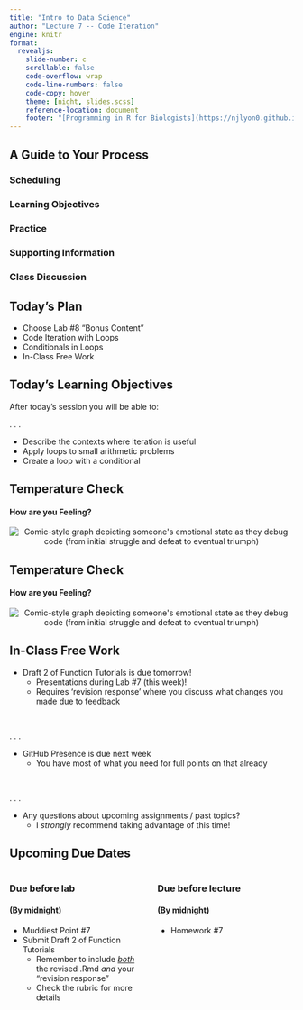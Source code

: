 ```yaml
---
title: "Intro to Data Science"
author: "Lecture 7 -- Code Iteration"
engine: knitr
format: 
  revealjs: 
    slide-number: c
    scrollable: false
    code-overflow: wrap
    code-line-numbers: false
    code-copy: hover
    theme: [night, slides.scss]
    reference-location: document
    footer: "[Programming in R for Biologists](https://njlyon0.github.io/teach_r-for-biologists/)"
---
```


## A Guide to Your Process

### [Scheduling]{.blue}

### [Learning Objectives]{.purple}

### [Practice]{.pink}

### [Supporting Information]{.orange}

### [Class Discussion]{.gold}

## [Today's Plan]{.blue}

- Choose [Lab \#8]{.blue} "Bonus Content"
- Code Iteration with Loops
- Conditionals in Loops
- In-Class Free Work

## [Today's Learning Objectives]{.purple}

After today's session you will be able to:

. . .

- Describe the contexts where iteration is useful
- Apply loops to small arithmetic problems
- Create a loop with a conditional

## [Temperature Check]{.purple}

#### How are you Feeling?

<p align="center">
<img src="comics/debugging.png" alt="Comic-style graph depicting someone's emotional state as they debug code (from initial struggle and defeat to eventual triumph)">
</p>






## [Temperature Check]{.purple}

#### How are you Feeling?

<p align="center">
<img src="comics/debugging.png" alt="Comic-style graph depicting someone's emotional state as they debug code (from initial struggle and defeat to eventual triumph)">
</p>

## [In-Class Free Work]{.gold} {.smaller}

- Draft 2 of Function Tutorials is due tomorrow!
    - Presentations during [Lab \#7]{.blue} (this week)!
    - Requires 'revision response' where you discuss what changes you made due to feedback

\

. . . 

- GitHub Presence is due next week
    - You have most of what you need for full points on that already

\

. . . 

- Any questions about upcoming assignments / past topics?
    - I _strongly_ recommend taking advantage of this time!

## [Upcoming Due Dates]{.blue} {.smaller}

::::{.columns}
:::{.column width="50%"}

### Due before lab

#### (By midnight)

- Muddiest Point \#7
- Submit [Draft 2]{.pink} of Function Tutorials
    - Remember to include <u>_both_</u> the revised .Rmd _and_ your "revision response"
    - Check the rubric for more details

:::
:::{.column width="50%"}

### Due before lecture

#### (By midnight)

- Homework \#7

:::
::::
